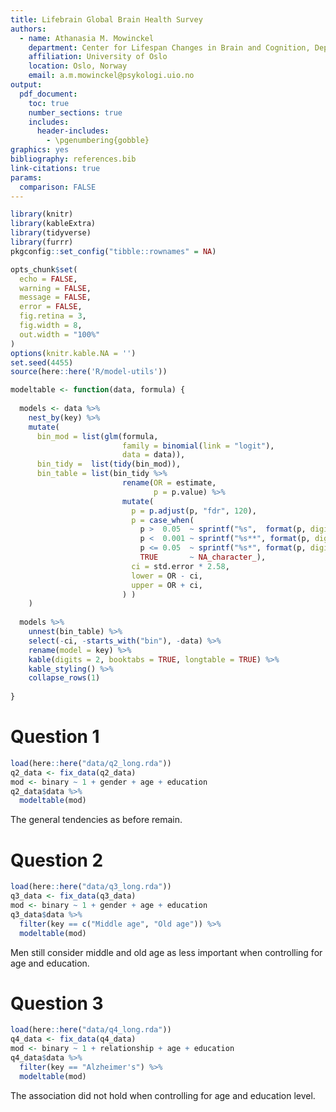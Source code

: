 ```yaml
---
title: Lifebrain Global Brain Health Survey
authors:
  - name: Athanasia M. Mowinckel
    department: Center for Lifespan Changes in Brain and Cognition, Dept. of Psychology
    affiliation: University of Oslo
    location: Oslo, Norway
    email: a.m.mowinckel@psykologi.uio.no
output: 
  pdf_document:
    toc: true
    number_sections: true
    includes:
      header-includes: 
        - \pgenumbering{gobble}
graphics: yes
bibliography: references.bib
link-citations: true
params:
  comparison: FALSE
---
```


```r
library(knitr)
library(kableExtra)
library(tidyverse)
library(furrr)
pkgconfig::set_config("tibble::rownames" = NA) 

opts_chunk$set(
  echo = FALSE, 
  warning = FALSE,
  message = FALSE,
  error = FALSE,
  fig.retina = 3,
  fig.width = 8,
  out.width = "100%"
)
options(knitr.kable.NA = '')
set.seed(4455)
source(here::here('R/model-utils'))

modeltable <- function(data, formula) {
  
  models <- data %>% 
    nest_by(key) %>% 
    mutate(
      bin_mod = list(glm(formula, 
                         family = binomial(link = "logit"), 
                         data = data)),
      bin_tidy =  list(tidy(bin_mod)),
      bin_table = list(bin_tidy %>% 
                         rename(OR = estimate,
                                p = p.value) %>% 
                         mutate(
                           p = p.adjust(p, "fdr", 120),
                           p = case_when(
                             p >  0.05  ~ sprintf("%s",  format(p, digits = 2)),
                             p <  0.001 ~ sprintf("%s**", format(p, digits = 3)),
                             p <= 0.05  ~ sprintf("%s*", format(p, digits = 2)),
                             TRUE       ~ NA_character_),
                           ci = std.error * 2.58, 
                           lower = OR - ci, 
                           upper = OR + ci,
                         ) )
    )
  
  models %>% 
    unnest(bin_table) %>% 
    select(-ci, -starts_with("bin"), -data) %>% 
    rename(model = key) %>% 
    kable(digits = 2, booktabs = TRUE, longtable = TRUE) %>% 
    kable_styling() %>% 
    collapse_rows(1)
  
}
```

# Question 1
```r
load(here::here("data/q2_long.rda"))
q2_data <- fix_data(q2_data)
mod <- binary ~ 1 + gender + age + education
q2_data$data %>% 
  modeltable(mod)
```
The general tendencies as before remain.

# Question 2

```r
load(here::here("data/q3_long.rda"))
q3_data <- fix_data(q3_data)
mod <- binary ~ 1 + gender + age + education
q3_data$data %>% 
  filter(key == c("Middle age", "Old age")) %>% 
  modeltable(mod)
```
Men still consider middle and old age as less important when controlling for age and education.

# Question 3

```r
load(here::here("data/q4_long.rda"))
q4_data <- fix_data(q4_data)
mod <- binary ~ 1 + relationship + age + education
q4_data$data %>% 
  filter(key == "Alzheimer's") %>% 
  modeltable(mod)
```
The association did not hold when controlling for age and education level.